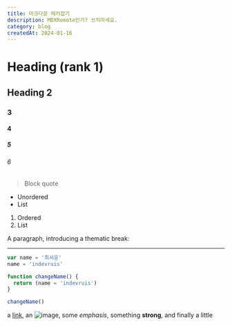 ```yaml
---
title: 마크다운 에러잡기
description: MDXRemote인가? 쓰지마세요.
category: blog
createdAt: 2024-01-16
---
```


# Heading (rank 1)

## Heading 2

### 3

#### 4

##### 5

###### 6

> Block quote

- Unordered
- List

1. Ordered
2. List

A paragraph, introducing a thematic break:

---

```js
var name = '최서윤'
name = 'indevruis'

function changeName() {
  return (name = 'indevruis')
}

changeName()
```

a [link](https://example.com), an ![image](./image.png), some _emphasis_,
something **strong**, and finally a little
